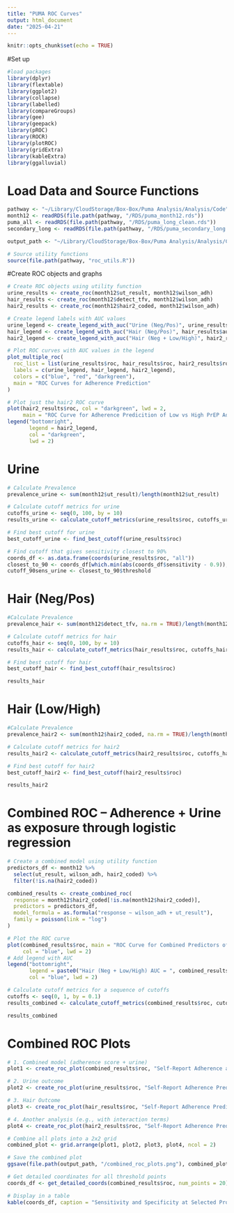 ```yaml
---
title: "PUMA ROC Curves"
output: html_document
date: "2025-04-21"
---
```


```r
knitr::opts_chunk$set(echo = TRUE)
```

#Set up
```r
#load packages
library(dplyr)
library(flextable)
library(ggplot2)
library(collapse)
library(labelled)
library(compareGroups)
library(gee)
library(geepack)
library(pROC)
library(ROCR)
library(plotROC)
library(gridExtra)
library(kableExtra)
library(ggalluvial)
```

# Load Data and Source Functions
```r
pathway <- "~/Library/CloudStorage/Box-Box/Puma Analysis/Analysis/Code"
month12 <- readRDS(file.path(pathway, "/RDS/puma_month12.rds"))
puma_all <- readRDS(file.path(pathway, "/RDS/puma_long_clean.rds"))
secondary_long <- readRDS(file.path(pathway, "/RDS/puma_secondary_long.rds"))

output_path <- "~/Library/CloudStorage/Box-Box/Puma Analysis/Analysis/Code/Output"

# Source utility functions
source(file.path(pathway, "roc_utils.R"))
```

#Create ROC objects and graphs
```r
# Create ROC objects using utility function
urine_results <- create_roc(month12$ut_result, month12$wilson_adh)
hair_results <- create_roc(month12$detect_tfv, month12$wilson_adh)
hair2_results <- create_roc(month12$hair2_coded, month12$wilson_adh)

# Create legend labels with AUC values
urine_legend <- create_legend_with_auc("Urine (Neg/Pos)", urine_results$auc)
hair_legend <- create_legend_with_auc("Hair (Neg/Pos)", hair_results$auc)
hair2_legend <- create_legend_with_auc("Hair (Neg + Low/High)", hair2_results$auc)

# Plot ROC curves with AUC values in the legend
plot_multiple_roc(
  roc_list = list(urine_results$roc, hair_results$roc, hair2_results$roc),
  labels = c(urine_legend, hair_legend, hair2_legend),
  colors = c("blue", "red", "darkgreen"),
  main = "ROC Curves for Adherence Prediction"
)

# Plot just the hair2 ROC curve
plot(hair2_results$roc, col = "darkgreen", lwd = 2,
     main = "ROC Curve for Adherence Predicition of Low vs High PrEP Adherence")
legend("bottomright",
       legend = hair2_legend,
       col = "darkgreen",
       lwd = 2)
```

# Urine
```r
# Calculate Prevalence 
prevalence_urine <- sum(month12$ut_result)/length(month12$ut_result)

# Calculate cutoff metrics for urine
cutoffs_urine <- seq(0, 100, by = 10)
results_urine <- calculate_cutoff_metrics(urine_results$roc, cutoffs_urine, prevalence = prevalence_urine)

# Find best cutoff for urine
best_cutoff_urine <- find_best_cutoff(urine_results$roc)

# Find cutoff that gives sensitivity closest to 90%
coords_df <- as.data.frame(coords(urine_results$roc, "all"))
closest_to_90 <- coords_df[which.min(abs(coords_df$sensitivity - 0.9)),]
cutoff_90sens_urine <- closest_to_90$threshold
```

# Hair (Neg/Pos)
```r
#Calculate Prevalence
prevalence_hair <- sum(month12$detect_tfv, na.rm = TRUE)/length(month12$detect_tfv[!is.na(month12$detect_tfv)])

# Calculate cutoff metrics for hair
cutoffs_hair <- seq(0, 100, by = 10)
results_hair <- calculate_cutoff_metrics(hair_results$roc, cutoffs_hair, prevalence = prevalence_hair)

# Find best cutoff for hair
best_cutoff_hair <- find_best_cutoff(hair_results$roc)

results_hair
```

# Hair (Low/High)
```r
#Calculate Prevalence
prevalence_hair2 <- sum(month12$hair2_coded, na.rm = TRUE)/length(month12$hair2_coded[!is.na(month12$hair2_coded)])

# Calculate cutoff metrics for hair2
results_hair2 <- calculate_cutoff_metrics(hair2_results$roc, cutoffs_hair, prevalence = prevalence_hair2)

# Find best cutoff for hair2
best_cutoff_hair2 <- find_best_cutoff(hair2_results$roc)

results_hair2
```

# Combined ROC -- Adherence + Urine as exposure through logistic regression 
```r
# Create a combined model using utility function
predictors_df <- month12 %>% 
  select(ut_result, wilson_adh, hair2_coded) %>% 
  filter(!is.na(hair2_coded))

combined_results <- create_combined_roc(
  response = month12$hair2_coded[!is.na(month12$hair2_coded)],
  predictors = predictors_df,
  model_formula = as.formula("response ~ wilson_adh + ut_result"),
  family = poisson(link = "log")
)

# Plot the ROC curve
plot(combined_results$roc, main = "ROC Curve for Combined Predictors of Self-report Adherence and Urine Result",
     col = "blue", lwd = 2) 
# Add legend with AUC
legend("bottomright", 
       legend = paste0("Hair (Neg + Low/High) AUC = ", combined_results$auc_formatted),
       col = "blue", lwd = 2)

# Calculate cutoff metrics for a sequence of cutoffs
cutoffs <- seq(0, 1, by = 0.1)
results_combined <- calculate_cutoff_metrics(combined_results$roc, cutoffs)

results_combined
```
# Combined ROC Plots
```r
# 1. Combined model (adherence score + urine)
plot1 <- create_roc_plot(combined_results$roc, "Self-Report Adherence and Urine Result Prediction for Hair Results", "blue", "Hair (Neg + Low/High), AUC")

# 2. Urine outcome
plot2 <- create_roc_plot(urine_results$roc, "Self-Report Adherence Prediction of Urine Results", "red", "Urine (Neg/Pos), AUC")

# 3. Hair Outcome
plot3 <- create_roc_plot(hair_results$roc, "Self-Report Adherence Prediction of Hair Results", "green", "Hair (Neg/Pos), AUC")

# 4. Another analysis (e.g., with interaction terms)
plot4 <- create_roc_plot(hair2_results$roc, "Self-Report Adherence Prediction of Hair Results", "purple", "Hair (Neg + Low/High), AUC")

# Combine all plots into a 2x2 grid
combined_plot <- grid.arrange(plot1, plot2, plot3, plot4, ncol = 2)

# Save the combined plot
ggsave(file.path(output_path, "/combined_roc_plots.png"), combined_plot, width = 12, height = 8, dpi = 300)
```


```r
# Get detailed coordinates for all threshold points
coords_df <- get_detailed_coords(combined_results$roc, num_points = 20)

# Display in a table
kable(coords_df, caption = "Sensitivity and Specificity at Selected Probability Thresholds")
```

```r

```

